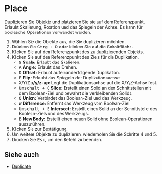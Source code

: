 
# Place

<Reference shortcut="Strg + D" command="Place" button="Links von der Befehlsleiste" />

Duplizieren Sie Objekte und platzieren Sie sie auf dem Referenzpunkt. Erlaubt Skalierung, Rotation und das Spiegeln der Achse. Es kann für boolesche Operationen verwendet werden.

1. Wählen Sie die Objekte aus, die Sie duplizieren möchten.
2. Drücken Sie <kbd>Strg + D</kbd> oder klicken Sie auf die Schaltfläche.
3. Klicken Sie auf den Referenzpunkt des zu duplizierenden Objekts.
4. Klicken Sie auf den Referenzpunkt des Ziels für die Duplikation.
   - <kbd>S</kbd> **Scale:** Erlaubt das Skalieren.
   - <kbd>A</kbd> **Angle:** Erlaubt das Drehen.
   - <kbd>D</kbd> **Offset:** Erlaubt aufeinanderfolgende Duplikation.
   - <kbd>F</kbd> **Flip:** Erlaubt das Spiegeln der Duplikationsachse.
   - <kbd>X</kbd>/<kbd>Y</kbd>/<kbd>Z</kbd> **x/y/z-up:** Legt die Duplikationsachse auf die X/Y/Z-Achse fest.
   - <kbd>Umschalt + Q</kbd> **Slice:** Erstellt einen Solid an den Schnittstellen mit dem Boolean-Ziel und bewahrt die verbleibenden Solids.
   - <kbd>Q</kbd> **Union:** Verbindet das Boolean-Ziel und das Werkzeug.
   - <kbd>W</kbd> **Difference:** Entfernt das Werkzeug vom Boolean-Ziel.
   - <kbd>Umschalt + E</kbd> **Intersect:** Erstellt einen Solid an der Schnittstelle des Boolean-Ziels und des Werkzeugs.
   - <kbd>B</kbd> **New Body:** Erstellt einen neuen Solid ohne Boolean-Operationen auszuführen.
5. Klicken Sie zur Bestätigung.
6. Um weitere Objekte zu duplizieren, wiederholen Sie die Schritte 4 und 5.
7. Drücken Sie <kbd>Esc</kbd>, um den Befehl zu beenden.

<VideoPlayer fileName="place"/>

## Siehe auch
- [Duplicate](./duplicate)
